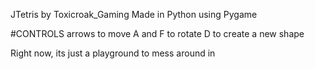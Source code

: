 JTetris by Toxicroak_Gaming
Made in Python using Pygame

#CONTROLS
arrows to move
A and F to rotate
D to create a new shape

Right now, its just a playground to mess around in
